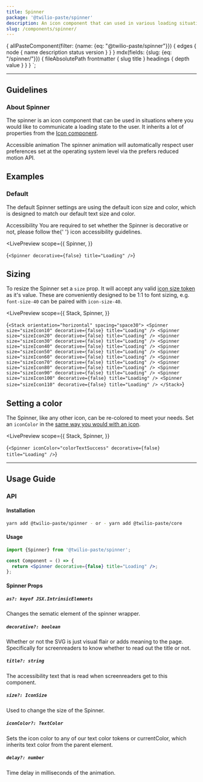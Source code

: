 ```yaml
---
title: Spinner
package: '@twilio-paste/spinner'
description: An icon component that can used in various loading situations.
slug: /components/spinner/
---
```



  {
    allPasteComponent(filter: {name: {eq: "@twilio-paste/spinner"}}) {
      edges {
        node {
          name
          description
          status
          version
        }
      }
    }
    mdx(fields: {slug: {eq: "/spinner/"}}) {
      fileAbsolutePath
      frontmatter {
        slug
        title
      }
      headings {
        depth
        value
      }
    }
  }
`;

<ComponentHeader
  name={props.pageContext.frontmatter.title}
  categoryRoute={SidebarCategoryRoutes.COMPONENTS}
  githubUrl="https://github.com/twilio-labs/paste/tree/master/packages/paste-core/components/spinner"
  storybookUrl="https://twilio-labs.github.io/paste/?path=/story/components-spinner--default"
  data={props.data.allPasteComponent.edges}
/>

---

<contentwrapper>

<Box order={2} marginTop="space40" marginLeft="space140" minWidth="size20">

<QuestionMenu data={props.data.mdx} />

<TableOfContents headings={props.data.mdx.headings} />

</Box>

<content>

## Guidelines

### About Spinner

The spinner is an icon component that can be used in situations where you would like to communicate a loading state to the user. It inherits a lot of properties from the [Icon component](/icon-system/).

<Callout>
  <CalloutTitle>Accessible animation</CalloutTitle>
  <CalloutText>
    The spinner animation will automatically respect user preferences set at the operating system level via the prefers
    reduced motion API.
  </CalloutText>
</Callout>

## Examples

### Default

The default Spinner settings are using the default icon size and color, which is designed to match our default text size and color.

<Callout>
  <CalloutTitle>Accessibility</CalloutTitle>
  <CalloutText>
    You are required to set whether the Spinner is decorative or not, please follow the{' '}
    <SiteLink to="/icon-system/#accessibility">icon accessibility guidelines</SiteLink>.
  </CalloutText>
</Callout>

<LivePreview
  scope={{
    Spinner,
  }}
>
  {`<Spinner decorative={false} title="Loading" />`}
</LivePreview>

## Sizing

To resize the Spinner set a `size` prop. It will accept any valid [icon size token](/tokens/#sizings) as it's value. These are conveniently designed to be 1:1 to font sizing, e.g. `font-size-40` can be paired with `icon-size-40`.

<LivePreview
  scope={{
    Stack,
    Spinner,
  }}
>
  {`<Stack orientation="horizontal" spacing="space30">
  <Spinner size="sizeIcon10" decorative={false} title="Loading" />
  <Spinner size="sizeIcon20" decorative={false} title="Loading" />
  <Spinner size="sizeIcon30" decorative={false} title="Loading" />
  <Spinner size="sizeIcon40" decorative={false} title="Loading" />
  <Spinner size="sizeIcon50" decorative={false} title="Loading" />
  <Spinner size="sizeIcon60" decorative={false} title="Loading" />
  <Spinner size="sizeIcon70" decorative={false} title="Loading" />
  <Spinner size="sizeIcon80" decorative={false} title="Loading" />
  <Spinner size="sizeIcon90" decorative={false} title="Loading" />
  <Spinner size="sizeIcon100" decorative={false} title="Loading" />
  <Spinner size="sizeIcon110" decorative={false} title="Loading" />
</Stack>`}
</LivePreview>

## Setting a color

The Spinner, like any other icon, can be re-colored to meet your needs. Set an `iconColor` in the [same way you would with an icon](/icon-system/#adapting-the-icons-color).

<LivePreview
  scope={{
    Stack,
    Spinner,
  }}
>
  {`<Spinner iconColor="colorTextSuccess" decorative={false} title="Loading" />`}
</LivePreview>

---

## Usage Guide

### API

#### Installation

```bash
yarn add @twilio-paste/spinner - or - yarn add @twilio-paste/core
```

#### Usage

```jsx
import {Spinner} from '@twilio-paste/spinner';

const Component = () => {
  return <Spinner decorative={false} title="Loading" />;
};
```

#### Spinner Props

##### `as?: keyof JSX.IntrinsicElements`

Changes the sematic element of the spinner wrapper.

##### `decorative?: boolean`

Whether or not the SVG is just visual flair or adds meaning to the page. Specifically for screenreaders to know whether to read out the title or not.

##### `title?: string`

The accessibility text that is read when screenreaders get to this component.

##### `size?: IconSize`

Used to change the size of the Spinner.

##### `iconColor?: TextColor`

Sets the icon color to any of our text color tokens or currentColor, which inherits text color from the parent element.

##### `delay?: number`

Time delay in milliseconds of the animation.

<Box marginTop="space90">
  <Changelog />
</Box>

</content>

</contentwrapper>
